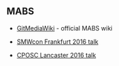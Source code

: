 ==MABS==

*[http://git-media.wiki/Main_Page GitMediaWiki] - official MABS wiki

*[https://www.semantic-mediawiki.org/wiki/SMWCon_Fall_2016/Multilateral,_asynchronous,_bidirectional_synchronisation_of_wikis SMWcon Frankfurt 2016 talk]

*[http://cposc.org/sessions/mediawiki-remote-git-multilateral-asynchronous-bidirectional-synchronisation-wikis/ CPOSC Lancaster 2016 talk]
